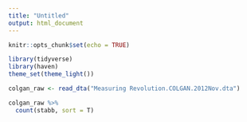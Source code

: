 ```yaml
---
title: "Untitled"
output: html_document
---
```


```r
knitr::opts_chunk$set(echo = TRUE)
```

```r
library(tidyverse)
library(haven)
theme_set(theme_light())

colgan_raw <- read_dta("Measuring Revolution.COLGAN.2012Nov.dta")
```



```r
colgan_raw %>% 
  count(stabb, sort = T)
```




